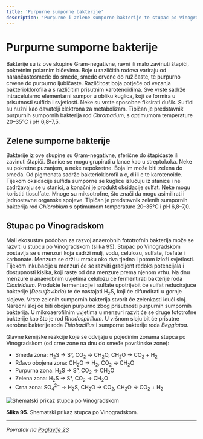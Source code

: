 ```yaml
---
title: 'Purpurne sumporne bakterije'
description: 'Purpurne i zelene sumporne bakterije te stupac po Vinogradskom'
---
```


# Purpurne sumporne bakterije

Bakterije su iz ove skupine Gram-negativne, ravni ili malo zavinuti štapići, pokretnim polarnim bičevima. Boje u različitih rodova variraju od narančastosmeđe do smeđe, smeđe crvene do ružičaste, te purpurno crvene do purpurno ljubičaste. Različitost boja potječe od vezanja bakterioklorofila a s različitim prisutnim karotenoidima. Sve vrste sadrže intracelularno elementarni sumpor u obliku kuglica, koji se formira u prisutnosti sulfida i svjetlosti. Neke su vrste sposobne fiksirati dušik. Sulfidi su nužni kao davatelji elektrona za metabolizam. Tipičan je predstavnik purpurnih sumpornih bakterija rod *Chromatium*, s optimumom temperature 20–35°C i pH 6,8–7,5.

## Zelene sumporne bakterije

Bakterije iz ove skupine su Gram-negativne, sferične do štapićaste ili zavinuti štapići. Stanice se mogu grupirati u lance kao u streptokoka. Neke su pokretne puzanjem, a neke nepokretne. Boja im može biti zelena do smeđa. Od pigmenata sadrže bakterioklorofil a c, d ili e te karotenoide. Tijekom oksidacije sulfida sumporne se kuglice izlučuju iz stanice i ne zadržavaju se u stanici, a konačni je produkt oksidacije sulfat. Neke mogu koristiti tiosulfate. Mnoge su miksotrofne, što znači da mogu asimilirati i jednostavne organske spojeve. Tipičan je predstavnik zelenih sumpornih bakterija rod *Chlorobium* s optimumom temperature 20–35°C i pH 6,8–7,0.

## Stupac po Vinogradskom

Mali ekosustav podoban za razvoj anaerobnih fototrofnih bakterija može se razviti u stupcu po Vinogradskom (slika 95). Stupac po Vinogradskom postavlja se u menzuri koja sadrži mulj, vodu, celulozu, sulfate, fosfate i karbonate. Menzura se drži u mraku oko dva tjedna i potom izloži svjetlosti. Tijekom inkubacije u menzuri će se razviti gradijent redoks potencijala i dostupnosti kisika, koji raste od dna menzure prema njenom vrhu. Na dnu menzure u anaerobnim uvjetima celulozu će fermentirati bakterije roda *Clostridium*. Produkte fermentacije i sulfate upotrijebit će sulfat reducirajuće bakterije (*Desulfovibrio*) te će nastajati H<sub>2</sub>S, koji će difundirati u gornje slojeve. Vrste zelenih sumpornih bakterija stvorit će zelenkasti idući sloj. Naredni sloj će biti obojen purpurno zbog prisutnosti purpurnih sumpornih bakterija. U mikroaerofilnim uvjetima u menzuri razvit će se druge fototrofne bakterije kao što je rod *Rhodospirillum*. U vršnom sloju bit će prisutne aerobne bakterije roda *Thiobacillus* i sumporne bakterije roda *Beggiatoa*.

Glavne kemijske reakcije koje se odvijaju u pojedinim zonama stupca po Vinogradskom (od crne zone na dnu do smeđe površinske zone):

- Smeđa zona: H<sub>2</sub>S → S°, CO<sub>2</sub> → CH<sub>2</sub>O, CH<sub>2</sub>O → CO<sub>2</sub> + H<sub>2</sub>
- Rđavo obojena zona: CH<sub>2</sub>O → H<sub>2</sub>, CO<sub>2</sub> → CH<sub>2</sub>O
- Purpurna zona: H<sub>2</sub>S → S°, CO<sub>2</sub> → CH<sub>2</sub>O
- Zelena zona: H<sub>2</sub>S → S°, CO<sub>2</sub> → CH<sub>2</sub>O
- Crna zona: SO<sub>4</sub><sup>2−</sup> → H<sub>2</sub>S, CH<sub>2</sub>O → CO<sub>2</sub>, CH<sub>2</sub>O → CO<sub>2</sub> + H<sub>2</sub>

![Shematski prikaz stupca po Vinogradskom](/Images/slika95.jpg)

**Slika 95.** Shematski prikaz stupca po Vinogradskom.

---

*Povratak na [Poglavlje 23](/poglavlje-23)*



